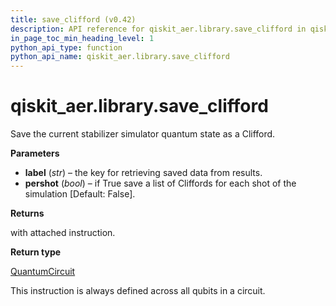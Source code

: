 ```yaml
---
title: save_clifford (v0.42)
description: API reference for qiskit_aer.library.save_clifford in qiskit v0.42
in_page_toc_min_heading_level: 1
python_api_type: function
python_api_name: qiskit_aer.library.save_clifford
---
```


<span id="qiskit-aer-library-save-clifford" />

# qiskit\_aer.library.save\_clifford

<Function id="qiskit_aer.library.save_clifford" isDedicatedPage={true} github="https://github.com/qiskit/qiskit-aer/tree/stable/0.12/qiskit_aer/library/save_instructions/save_clifford.py" signature="save_clifford(self, label='clifford', pershot=False)">
  Save the current stabilizer simulator quantum state as a Clifford.

  **Parameters**

  *   **label** (*str*) – the key for retrieving saved data from results.
  *   **pershot** (*bool*) – if True save a list of Cliffords for each shot of the simulation \[Default: False].

  **Returns**

  with attached instruction.

  **Return type**

  [QuantumCircuit](qiskit.circuit.QuantumCircuit "qiskit.circuit.QuantumCircuit")

  <Admonition title="Note" type="note">
    This instruction is always defined across all qubits in a circuit.
  </Admonition>
</Function>

